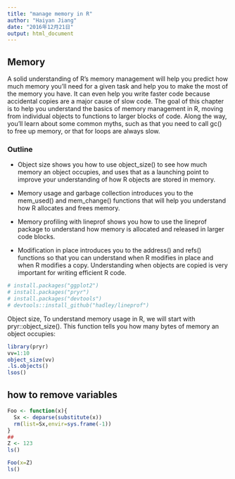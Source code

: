 ```yaml
---
title: "manage memory in R"
author: "Haiyan Jiang"
date: "2016年12月21日"
output: html_document
---
```


## Memory
A solid understanding of R’s memory management will help you predict how much memory you’ll need for a given task and help you to make the most of the memory you have. It can even help you write faster code because accidental copies are a major cause of slow code. The goal of this chapter is to help you understand the basics of memory management in R, moving from individual objects to functions to larger blocks of code. Along the way, you’ll learn about some common myths, such as that you need to call gc() to free up memory, or that for loops are always slow.

### Outline

* Object size shows you how to use object_size() to see how much memory an object occupies, and uses that as a launching point to improve your understanding of how R objects are stored in memory.

* Memory usage and garbage collection introduces you to the mem\_used() and mem\_change() functions that will help you understand how R allocates and frees memory.

* Memory profiling with lineprof shows you how to use the lineprof package to understand how memory is allocated and released in larger code blocks.

* Modification in place introduces you to the address() and refs() functions so that you can understand when R modifies in place and when R modifies a copy. Understanding when objects are copied is very important for writing efficient R code.



```r
# install.packages("ggplot2")
# install.packages("pryr")
# install.packages("devtools")
# devtools::install_github("hadley/lineprof")

```

Object size, 
To understand memory usage in R, we will start with pryr::object_size(). 
This function tells you how many bytes of memory an object occupies:


```r
library(pryr)
vv=1:10
object_size(vv)
.ls.objects()
lsos()
```


## how to remove variables
```r
Foo <- function(x){
  Sx <- deparse(substitute(x))
  rm(list=Sx,envir=sys.frame(-1))
}
##
Z <- 123
ls()

Foo(x=Z)
ls()
```




